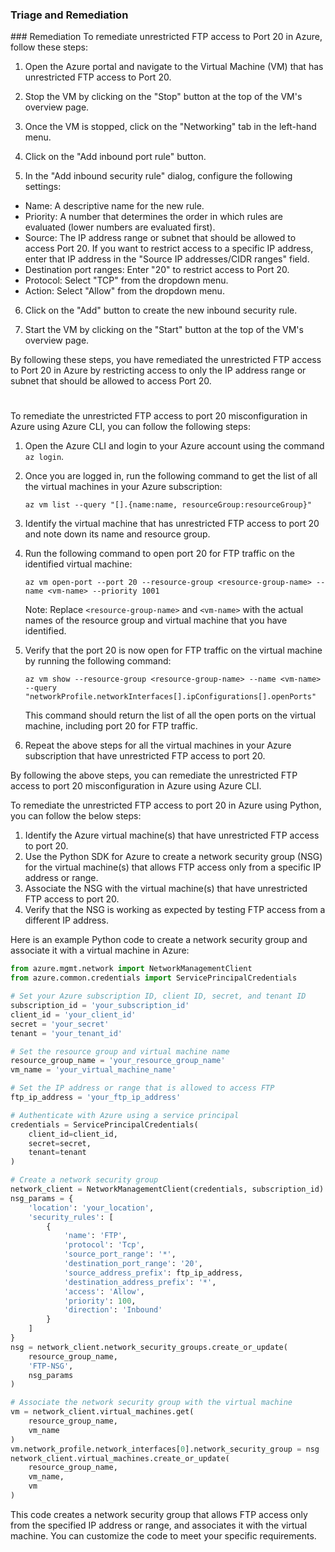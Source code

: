
### Triage and Remediation
<Tabs>
<Tab title='Remediation'>
### Remediation

<AccordionGroup>
<Accordion title='Using Console' defaultOpen='true'>
To remediate unrestricted FTP access to Port 20 in Azure, follow these steps:

1. Open the Azure portal and navigate to the Virtual Machine (VM) that has unrestricted FTP access to Port 20.

2. Stop the VM by clicking on the "Stop" button at the top of the VM's overview page.

3. Once the VM is stopped, click on the "Networking" tab in the left-hand menu.

4. Click on the "Add inbound port rule" button.

5. In the "Add inbound security rule" dialog, configure the following settings:

- Name: A descriptive name for the new rule.
- Priority: A number that determines the order in which rules are evaluated (lower numbers are evaluated first).
- Source: The IP address range or subnet that should be allowed to access Port 20. If you want to restrict access to a specific IP address, enter that IP address in the "Source IP addresses/CIDR ranges" field.
- Destination port ranges: Enter "20" to restrict access to Port 20.
- Protocol: Select "TCP" from the dropdown menu.
- Action: Select "Allow" from the dropdown menu.

6. Click on the "Add" button to create the new inbound security rule.

7. Start the VM by clicking on the "Start" button at the top of the VM's overview page.

By following these steps, you have remediated the unrestricted FTP access to Port 20 in Azure by restricting access to only the IP address range or subnet that should be allowed to access Port 20.

#
</Accordion>

<Accordion title='Using CLI'>
To remediate the unrestricted FTP access to port 20 misconfiguration in Azure using Azure CLI, you can follow the following steps:

1. Open the Azure CLI and login to your Azure account using the command `az login`.

2. Once you are logged in, run the following command to get the list of all the virtual machines in your Azure subscription:
   ```
   az vm list --query "[].{name:name, resourceGroup:resourceGroup}"
   ```

3. Identify the virtual machine that has unrestricted FTP access to port 20 and note down its name and resource group.

4. Run the following command to open port 20 for FTP traffic on the identified virtual machine:
   ```
   az vm open-port --port 20 --resource-group <resource-group-name> --name <vm-name> --priority 1001
   ```

   Note: Replace `<resource-group-name>` and `<vm-name>` with the actual names of the resource group and virtual machine that you have identified.

5. Verify that the port 20 is now open for FTP traffic on the virtual machine by running the following command:
   ```
   az vm show --resource-group <resource-group-name> --name <vm-name> --query "networkProfile.networkInterfaces[].ipConfigurations[].openPorts"
   ```

   This command should return the list of all the open ports on the virtual machine, including port 20 for FTP traffic.

6. Repeat the above steps for all the virtual machines in your Azure subscription that have unrestricted FTP access to port 20.

By following the above steps, you can remediate the unrestricted FTP access to port 20 misconfiguration in Azure using Azure CLI.
</Accordion>

<Accordion title='Using Python'>
To remediate the unrestricted FTP access to port 20 in Azure using Python, you can follow the below steps:

1. Identify the Azure virtual machine(s) that have unrestricted FTP access to port 20.
2. Use the Python SDK for Azure to create a network security group (NSG) for the virtual machine(s) that allows FTP access only from a specific IP address or range.
3. Associate the NSG with the virtual machine(s) that have unrestricted FTP access to port 20.
4. Verify that the NSG is working as expected by testing FTP access from a different IP address.

Here is an example Python code to create a network security group and associate it with a virtual machine in Azure:

```python
from azure.mgmt.network import NetworkManagementClient
from azure.common.credentials import ServicePrincipalCredentials

# Set your Azure subscription ID, client ID, secret, and tenant ID
subscription_id = 'your_subscription_id'
client_id = 'your_client_id'
secret = 'your_secret'
tenant = 'your_tenant_id'

# Set the resource group and virtual machine name
resource_group_name = 'your_resource_group_name'
vm_name = 'your_virtual_machine_name'

# Set the IP address or range that is allowed to access FTP
ftp_ip_address = 'your_ftp_ip_address'

# Authenticate with Azure using a service principal
credentials = ServicePrincipalCredentials(
    client_id=client_id,
    secret=secret,
    tenant=tenant
)

# Create a network security group
network_client = NetworkManagementClient(credentials, subscription_id)
nsg_params = {
    'location': 'your_location',
    'security_rules': [
        {
            'name': 'FTP',
            'protocol': 'Tcp',
            'source_port_range': '*',
            'destination_port_range': '20',
            'source_address_prefix': ftp_ip_address,
            'destination_address_prefix': '*',
            'access': 'Allow',
            'priority': 100,
            'direction': 'Inbound'
        }
    ]
}
nsg = network_client.network_security_groups.create_or_update(
    resource_group_name,
    'FTP-NSG',
    nsg_params
)

# Associate the network security group with the virtual machine
vm = network_client.virtual_machines.get(
    resource_group_name,
    vm_name
)
vm.network_profile.network_interfaces[0].network_security_group = nsg
network_client.virtual_machines.create_or_update(
    resource_group_name,
    vm_name,
    vm
)
```

This code creates a network security group that allows FTP access only from the specified IP address or range, and associates it with the virtual machine. You can customize the code to meet your specific requirements.
</Accordion>

</AccordionGroup>
</Tab>
</Tabs>

